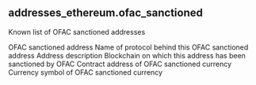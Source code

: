 ## addresses_ethereum.ofac_sanctioned 
Known list of OFAC sanctioned addresses

<ParamField path="address">
OFAC sanctioned address
</ParamField>
<ParamField path="protocol">
Name of protocol behind this OFAC sanctioned address
</ParamField>
<ParamField path="description">
Address description
</ParamField>
<ParamField path="blockchain">
Blockchain on which this address has been sanctioned by OFAC
</ParamField>
<ParamField path="currency_contract">
Contract address of OFAC sanctioned currency
</ParamField>
<ParamField path="currency_name">
Currency symbol of OFAC sanctioned currency
</ParamField>
